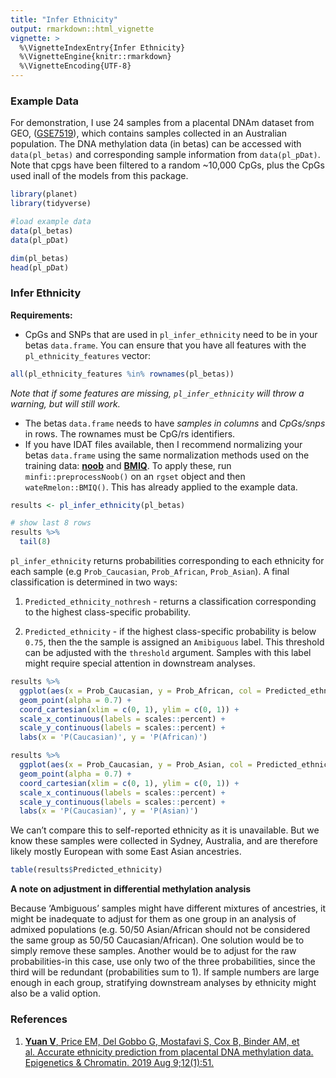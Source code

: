 ```yaml
---
title: "Infer Ethnicity"
output: rmarkdown::html_vignette
vignette: >
  %\VignetteIndexEntry{Infer Ethnicity}
  %\VignetteEngine{knitr::rmarkdown}
  %\VignetteEncoding{UTF-8}
---
```


### Example Data

For demonstration, I use 24 samples from a placental DNAm dataset from GEO, ([GSE7519](https://www.ncbi.nlm.nih.gov/geo/query/acc.cgi?acc=GSE75196)), which contains samples collected in an Australian population. The DNA methylation data (in betas) can be accessed with `data(pl_betas)` and corresponding sample information from `data(pl_pDat)`. Note that cpgs have been filtered to a random \~10,000 CpGs, plus the CpGs used inall of the models from this package.

```r
library(planet) 
library(tidyverse)

#load example data
data(pl_betas)
data(pl_pDat)

dim(pl_betas)
head(pl_pDat)
```

### Infer Ethnicity

**Requirements:**

- CpGs and SNPs that are used in `pl_infer_ethnicity` need to be in your betas `data.frame`. You can ensure that you have all features with the `pl_ethnicity_features` vector:

```r
all(pl_ethnicity_features %in% rownames(pl_betas))
```

*Note that if some features are missing, `pl_infer_ethnicity` will throw a
warning, but will still work.*

- The betas `data.frame` needs to have *samples in columns* and *CpGs/snps* in rows. The rownames must be CpG/rs identifiers.
- If you have IDAT files available, then I recommend normalizing your betas `data.frame` using the same normalization methods used on the training data: [**noob**](https://www.ncbi.nlm.nih.gov/pmc/articles/PMC3627582/) and [**BMIQ**](https://www.ncbi.nlm.nih.gov/pmc/articles/PMC3546795/). To apply these, run `minfi::preprocessNoob()` on an `rgset` object and then `wateRmelon::BMIQ()`. This has already applied to the example data.

```r
results <- pl_infer_ethnicity(pl_betas)

# show last 8 rows
results %>%
  tail(8)
```

`pl_infer_ethnicity` returns probabilities corresponding to each ethnicity for each sample (e.g `Prob_Caucasian`, `Prob_African`, `Prob_Asian`). A final classification is determined in two ways:

1.  `Predicted_ethnicity_nothresh` - returns a classification corresponding to the highest class-specific probability.

2.  `Predicted_ethnicity` - if the highest class-specific probability is below `0.75`, then the the sample is assigned an `Amibiguous` label. This threshold can be adjusted with the `threshold` argument. Samples with this label might require special attention in downstream analyses.

```r
results %>%
  ggplot(aes(x = Prob_Caucasian, y = Prob_African, col = Predicted_ethnicity)) +
  geom_point(alpha = 0.7) +
  coord_cartesian(xlim = c(0, 1), ylim = c(0, 1)) +
  scale_x_continuous(labels = scales::percent) +
  scale_y_continuous(labels = scales::percent) +
  labs(x = 'P(Caucasian)', y = 'P(African)')

results %>%
  ggplot(aes(x = Prob_Caucasian, y = Prob_Asian, col = Predicted_ethnicity)) +
  geom_point(alpha = 0.7) +
  coord_cartesian(xlim = c(0, 1), ylim = c(0, 1)) +
  scale_x_continuous(labels = scales::percent) +
  scale_y_continuous(labels = scales::percent) +
  labs(x = 'P(Caucasian)', y = 'P(Asian)')
```

We can't compare this to self-reported ethnicity as it is unavailable. But we know these samples were collected in Sydney, Australia, and are therefore likely mostly European with some East Asian ancestries.

```r
table(results$Predicted_ethnicity)
```

**A note on adjustment in differential methylation analysis**

Because 'Ambiguous' samples might have different mixtures of ancestries, it might be inadequate to adjust for them as one group in an analysis of admixed populations (e.g. 50/50 Asian/African should not be considered the same group as 50/50 Caucasian/African). One solution would be to simply remove these samples. Another would be to adjust for the raw probabilities-in this case, use only two of the three probabilities, since the third will be redundant (probabilities sum to 1). If sample numbers are large enough in each group, stratifying downstream analyses by ethnicity might also be a valid option.

### References

1. [**Yuan V**, Price EM, Del Gobbo G, Mostafavi S, Cox B, Binder AM, et al. Accurate ethnicity prediction from placental DNA methylation data. Epigenetics & Chromatin. 2019 Aug 9;12(1):51.](https://epigeneticsandchromatin.biomedcentral.com/articles/10.1186/s13072-019-0296-3)